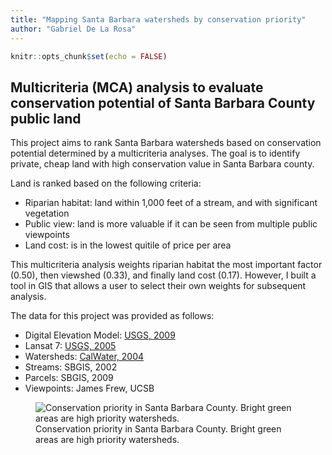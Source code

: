 ```yaml
---
title: "Mapping Santa Barbara watersheds by conservation priority"
author: "Gabriel De La Rosa"
---
```


```r
knitr::opts_chunk$set(echo = FALSE)
```

## Multicriteria (MCA) analysis to evaluate conservation potential of Santa Barbara County public land

This project aims to rank Santa Barbara watersheds based on conservation potential determined by a multicriteria analyses. The goal is to identify private, cheap land with high conservation value in Santa Barbara county.

Land is ranked based on the following criteria:

* Riparian habitat: land within 1,000 feet of a stream, and with significant vegetation
* Public view: land is more valuable if it can be seen from multiple public viewpoints
* Land cost: is in the lowest quitile of price per area

This multicriteria analysis weights riparian habitat the most important factor (0.50), then viewshed (0.33), and finally land cost (0.17). However, I built a tool in GIS that allows a user to select their own weights for subsequent analysis. 

The data for this project was provided as follows:

- Digital Elevation Model: [USGS, 2009](https://www.usgs.gov/core-science-systems/national-geospatial-program/national-map)
- Lansat 7: [USGS, 2005](https://earthexplorer.usgs.gov/)
- Watersheds: [CalWater, 2004](https://www.mlml.calstate.edu/mpsl-mlml/data-center/data-entry-tools/data-tools/gis-shapefile-layers/)
- Streams: SBGIS, 2002
- Parcels: SBGIS, 2009
- Viewpoints: James Frew, UCSB

![Conservation priority in Santa Barbara County. Bright green areas are high priority watersheds.](../gis_sb_example/featured.png)

